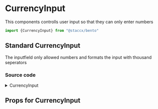
<Meta title="components/Forms/Input/CurrencyInput" component={CurrencyInput}/>


# CurrencyInput
This components controlls user input so that they can only enter numbers

```javascript
import {CurrencyInput} from "@staccx/bento"
```



## Standard CurrencyInput
The inputfield only allowed numbers and formats the input with thousand seperators


<Preview>
  <Story name="Standard">
   <CurrencyInput label={"CurrencyInput"} />
  </Story>
</Preview>

### Source code
<details><summary>CurrencyInput</summary>
<p>

```bash
import React from "react"
import PropTypes from "prop-types"
import Input, { InputPropTypes } from "../Input"
/**
 * Input for numbers and Currencies with possibilities to add prefix/suffix and optional thousand-seperators.
 */
const CurrencyInput = React.forwardRef(
  ({ prefix = null, delimiter = " ", options = {}, ...props }, ref) => {
    return (
      <Input
        type="tel"
        options={{ ...options, numeral: true, delimiter, prefix }}
        ref={ref}
        {...props}
      />
    )
  }
)

/* TODO: Should have a pattern so that we get number-keyboard: added this: https://stackoverflow.com/questions/6178556/phone-numeric-keyboard-for-text-input */

CurrencyInput.propTypes = {
  ...InputPropTypes,
  id: PropTypes.string.isRequired,
  suffix: PropTypes.string,
  prefix: PropTypes.string,
  thousandsSeparatorSymbol: PropTypes.string
}

CurrencyInput.defaultProps = {
  suffix: "",
  prefix: "",
  thousandsSeparatorSymbol: " "
}

export default CurrencyInput

```

</p>
</details>

## Props for CurrencyInput
<Props of={CurrencyInput} />
